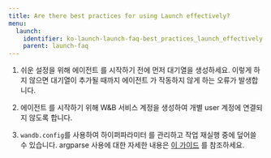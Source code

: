 ```yaml
---
title: Are there best practices for using Launch effectively?
menu:
  launch:
    identifier: ko-launch-launch-faq-best_practices_launch_effectively
    parent: launch-faq
---
```


1. 쉬운 설정을 위해 에이전트 를 시작하기 전에 먼저 대기열을 생성하세요. 이렇게 하지 않으면 대기열이 추가될 때까지 에이전트 가 작동하지 않게 하는 오류가 발생합니다.

2. 에이전트 를 시작하기 위해 W&B 서비스 계정을 생성하여 개별 user 계정에 연결되지 않도록 합니다.

3. `wandb.config`를 사용하여 하이퍼파라미터 를 관리하고 작업 재실행 중에 덮어쓸 수 있습니다. argparse 사용에 대한 자세한 내용은 [이 가이드](/ko/guides/track/config/#set-the-configuration-with-argparse) 를 참조하세요.
